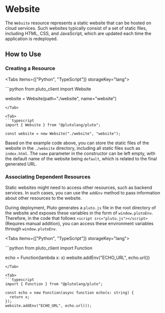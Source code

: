 
# Website

The `Website` resource represents a static website that can be hosted on cloud services. Such websites typically consist of a set of static files, including HTML, CSS, and JavaScript, which are updated each time the application is redeployed.

## How to Use

### Creating a Resource

<Tabs items={["Python", "TypeScript"]} storageKey="lang">

<Tab>
```python
from pluto_client import Website

website = Website(path="./website", name="website")
```
</Tab>

<Tab>
```typescript
import { Website } from "@plutolang/pluto";

const website = new Website("./website", "website");
```
</Tab>

</Tabs>

Based on the example code above, you can store the static files of the website in the `./website` directory, including all static files such as `index.html`. The `name` parameter in the constructor can be left empty, with the default name of the website being `default`, which is related to the final generated URL.

### Associating Dependent Resources

Static websites might need to access other resources, such as backend services. In such cases, you can use the `addEnv` method to pass information about other resources to the website.

During deployment, Pluto generates a `pluto.js` file in the root directory of the website and exposes these variables in the form of `window.plutoEnv`. Therefore, in the code that follows `<script src="pluto.js"></script>` (Requires manual addition), you can access these environment variables through `window.plutoEnv`.

<Tabs items={["Python", "TypeScript"]} storageKey="lang">

<Tab>
```python
from pluto_client import Function

echo = Function(lambda x: x)
website.addEnv("ECHO_URL", echo.url())
```
</Tab>

<Tab>
```typescript
import { Function } from "@plutolang/pluto";

const echo = new Function(async function echo(x: string) {
  return x;
});
website.addEnv("ECHO_URL", echo.url());
```
</Tab>

</Tabs>